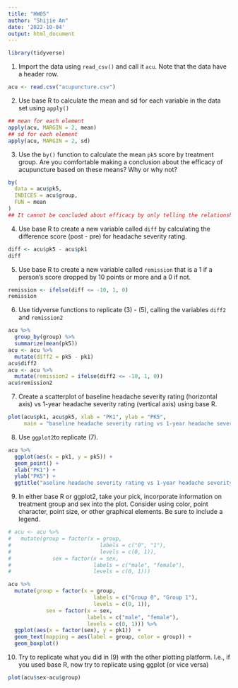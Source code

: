 ```yaml
---
title: "HW05"
author: "Shijie An"
date: '2022-10-04'
output: html_document
---
```


```r
library(tidyverse)
```

1. Import the data using `read_csv()` and call it `acu`. Note that the data have a header row.
```r
acu <- read.csv("acupuncture.csv")
```

2. Use base R to calculate the mean and sd for each variable in the data set using `apply()`
```r
## mean for each element
apply(acu, MARGIN = 2, mean)
## sd for each element
apply(acu, MARGIN = 2, sd)
```

3. Use the `by()` function to calculate the mean `pk5` score by treatment group. Are you
comfortable making a conclusion about the efficacy of acupuncture based on these
means? Why or why not?
```r
by(
  data = acu$pk5, 
  INDICES = acu$group, 
  FUN = mean
)
## It cannot be concluded about efficacy by only telling the relationship of group and severity of pk5. It needs more information other than groups. 
```

4. Use base R to create a new variable called `diff` by calculating the difference score
(post - pre) for headache severity rating.
```r
diff <- acu$pk5 - acu$pk1
diff
```

5. Use base R to create a new variable called `remission` that is a 1 if a person’s score
dropped by 10 points or more and a 0 if not.
```r
remission <- ifelse(diff <= -10, 1, 0)
remission
```

6. Use tidyverse functions to replicate (3) - (5), calling the variables `diff2` and `remission2`
```r
acu %>% 
  group_by(group) %>% 
  summarize(mean(pk5))
acu <- acu %>% 
  mutate(diff2 = pk5 - pk1)
acu$diff2
acu <- acu %>% 
  mutate(remission2 = ifelse(diff2 <= -10, 1, 0))
acu$remission2
```

7. Create a scatterplot of baseline headache severity rating (horizontal axis) vs 1-year
headache severity rating (vertical axis) using base R.
```r
plot(acu$pk1, acu$pk5, xlab = "PK1", ylab = "PK5",
     main = "baseline headache severity rating vs 1-year headache severity rating")
```

8. Use `ggplot2`to replicate (7).
```r
acu %>%
  ggplot(aes(x = pk1, y = pk5)) + 
  geom_point() + 
  xlab("PK1") + 
  ylab("PK5") + 
  ggtitle("aseline headache severity rating vs 1-year headache severity rating")
```

9. In either base R or ggplot2, take your pick, incorporate information on treatment
group and sex into the plot. Consider using color, point character, point size, or other
graphical elements. Be sure to include a legend.
```r
# acu <- acu %>%
#   mutate(group = factor(x = group,
#                            labels = c("0", "1"),
#                            levels = c(0, 1)),
#             sex = factor(x = sex,
#                          labels = c("male", "female"),
#                          levels = c(0, 1)))

acu %>% 
  mutate(group = factor(x = group,
                           labels = c("Group 0", "Group 1"),
                           levels = c(0, 1)),
            sex = factor(x = sex,
                         labels = c("male", "female"),
                         levels = c(0, 1))) %>%
  ggplot(aes(x = factor(sex), y = pk1))  + 
  geom_text(mapping = aes(label = group, color = group)) + 
  geom_boxplot()
```

10. Try to replicate what you did in (9) with the other plotting platform. I.e., if you used
base R, now try to replicate using ggplot (or vice versa)
```r
plot(acu$sex~acu$group)
```

